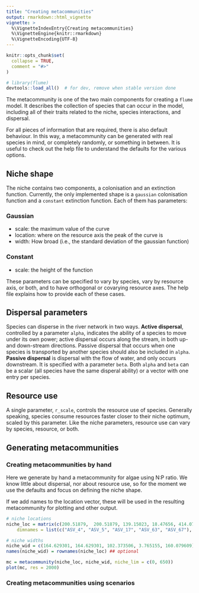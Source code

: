 ```yaml
---
title: "Creating metacommunities"
output: rmarkdown::html_vignette
vignette: >
  %\VignetteIndexEntry{Creating metacommunities}
  %\VignetteEngine{knitr::rmarkdown}
  %\VignetteEncoding{UTF-8}
---
```


```r
knitr::opts_chunk$set(
  collapse = TRUE,
  comment = "#>"
)
```

```r
# library(flume)
devtools::load_all()  # for dev, remove when stable version done
```

The metacommunity is one of the two main components for creating a `flume` model. It describes the 
collection of species that can occur in the model, including all of their traits related to the 
niche, species interactions, and dispersal.

For all pieces of information that are required, there is also default behaviour. In this way, a 
metacommunity can be generated with real species in mind, or completely randomly, or something in 
between. It is useful to check out the help file to understand the defaults for the various options.

## Niche shape

The niche contains two components, a colonisation and an extinction function. Currently, the only 
implemented shape is a `gaussian` colonisation function and a `constant` extinction function. Each 
of them has parameters:

### Gaussian
  * scale: the maximum value of the curve
  * location: where on the resource axis the peak of the curve is
  * width: How broad (i.e., the standard deviation of the gaussian function)
  
### Constant
  * scale: the height of the function

These parameters can be specified to vary by species, vary by resource axis, or both, and to have 
orthogonal or covarying resource axes. The help file explains how to provide each of these cases.


## Dispersal parameters

Species can disperse in the river network in two ways. **Active dispersal**, controlled by a
parameter `alpha`, indicates the ability of a species to move under its own power; active dispersal
occurs along the stream, in both up- and down-stream directions. Passive dispersal that occurs
when one species is transported by another species should also be included in `alpha`. **Passive
dispersal** is dispersal with the flow of water, and only occurs downstream. It is specified with a
parameter `beta`. Both `alpha` and  `beta` can be a scalar (all species have the same disperal
ability) or a vector with one entry per species.


## Resource use

A single parameter, `r_scale`, controls the resource use of species. Generally speaking, species 
consume resources faster closer to their niche optimum, scaled by this parameter. Like the niche
parameters, resource use can vary by species, resource, or both.


## Generating metacommunities

### Creating metacommunities by hand

Here we generate by hand a metacommunity for algae using N:P ratio. We know little about dispersal,
nor about resource use, so for the moment we use the defaults and focus on defining the niche shape.

If we add names to the location vector, these will be used in the resulting metacommunity for 
plotting and other output.

```r
# niche locations
niche_loc = matrix(c(200.51879,  200.51879, 139.15023, 18.47656, 414.07093), ncol = 1,
	dimnames = list(c("ASV_4", "ASV_5", "ASV_17", "ASV_63", "ASV_67"), "N:P"))

# niche widths
niche_wid = c(164.629301, 164.629301, 102.373506, 3.765155, 160.079609)
names(niche_wid) = rownames(niche_loc) ## optional

mc = metacommunity(niche_loc, niche_wid, niche_lim = c(0, 650))
plot(mc, res = 2000)
```

### Creating metacommunities using scenarios